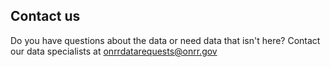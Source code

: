 ## Contact us
Do you have questions about the data or need data that isn't here? Contact our data specialists at <a href="mailto:onrrdatarequests@onrr.gov">onrrdatarequests@onrr.gov</a>
